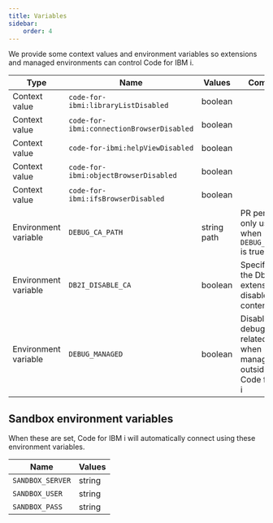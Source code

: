 ```yaml
---
title: Variables
sidebar:
    order: 4
---
```


We provide some context values and environment variables so extensions and managed environments can control Code for IBM i.

| Type                 | Name                                      | Values      | Comment                                                       |
| -------------------- | ----------------------------------------- | ----------- | ------------------------------------------------------------- |
| Context value        | `code-for-ibmi:libraryListDisabled`       | boolean     |                                                               |
| Context value        | `code-for-ibmi:connectionBrowserDisabled` | boolean     |                                                               |
| Context value        | `code-for-ibmi:helpViewDisabled`          | boolean     |                                                               |
| Context value        | `code-for-ibmi:objectBrowserDisabled`     | boolean     |                                                               |
| Context value        | `code-for-ibmi:ifsBrowserDisabled`        | boolean     |                                                               |
| Environment variable | `DEBUG_CA_PATH`                           | string path | PR pending, only uses when `DEBUG_MANAGED` is true            |
| Environment variable | `DB2I_DISABLE_CA`                         | boolean     | Specific to the Db2 for i extension to disable content assist |
| Environment variable | `DEBUG_MANAGED`                         | boolean     | Disabled all debug-setup related UI, for when managed outside of Code for IBM i |

## Sandbox environment variables

When these are set, Code for IBM i will automatically connect using these environment variables.

| Name             | Values |
| ---------------- | ------ |
| `SANDBOX_SERVER` | string |
| `SANDBOX_USER`   | string |
| `SANDBOX_PASS`   | string |